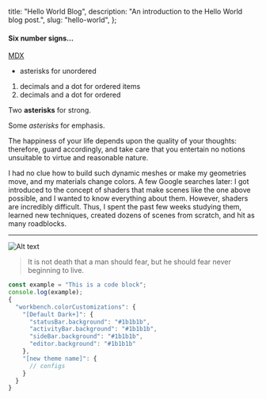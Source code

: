   title: "Hello World Blog",
  description: "An introduction to the Hello World blog post.",
  slug: "hello-world",
};

#### Six number signs…

[MDX](https://mdxjs.com "title")

- asterisks for unordered

1. decimals and a dot for ordered items
1. decimals and a dot for ordered

Two **asterisks** for strong.

Some _asterisks_ for emphasis.

The happiness of your life depends upon the quality of your thoughts: therefore, guard accordingly, and take care that you entertain no notions unsuitable to virtue and reasonable nature.

I had no clue how to build such dynamic meshes or make my geometries move, and my materials change colors. A few Google searches later: I got introduced to the concept of shaders that make scenes like the one above possible, and I wanted to know everything about them. However, shaders are incredibly difficult. Thus, I spent the past few weeks studying them, learned new techniques, created dozens of scenes from scratch, and hit as many roadblocks.

---

![Alt text](https://ucarecdn.com/13d8f09a-6505-4367-a20b-870a889b4bfb/-/preview/450x300/)

> It is not death that a man should fear, but he should fear never beginning
> to live.

<ImageWrapper
  src="https://ucarecdn.com/13d8f09a-6505-4367-a20b-870a889b4bfb/-/preview/450x300/"
  alt="Example Image"
/>

```javascript
const example = "This is a code block";
console.log(example);
{
  "workbench.colorCustomizations": {
    "[Default Dark+]": {
      "statusBar.background": "#1b1b1b",
      "activityBar.background": "#1b1b1b",
      "sideBar.background": "#1b1b1b",
      "editor.background": "#1b1b1b"
    },
    "[new theme name]": {
      // configs
    }
  }
}

```
